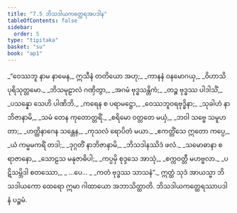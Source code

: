 ```yaml
---
title: "7.5 ဘိသဒါယကတ္ထေရအပဒါန"
tableOfContents: false
sidebar:
  order: 5
type: "tipitaka"
basket: "su"
book: "ap1"
---
```



<DynamicBreadcrumb />

<Division number="29" book="ap1" e="ch" v="20" p="126">

<Paragraph number="1527" type="verses" book="ap1">
_“ဝေဿဘူ နာမ နာမေန,_  
ဣသီနံ တတိယော အဟု;_  
_ကာနနံ ဝနမောဂယှ,_  
_ဝိဟာသိ ပုရိသုတ္တမော._  

</Paragraph>

</Division>
<Division number="30" book="ap1" e="ch" v="20" p="127">

<Paragraph number="1528" type="verses" book="ap1">
_ဘိသမုဠာလံ ဂဏှိတွာ,_  
_အဂမံ ဗုဒ္ဓသန္တိကံ;_  
_တဉ္စ ဗုဒ္ဓဿ ပါဒါသိံ,_  
_ပသန္နော သေဟိ ပါဏိဘိ._  

</Paragraph>

</Division>
<Division number="31" book="ap1" e="ch" v="20" p="127">

<Paragraph number="1529" type="verses" book="ap1">
_ကရေန စ ပရာမဋ္ဌော,_  
_ဝေဿဘူဝရဗုဒ္ဓိနာ;_  
_သုခါဟံ နာဘိဇာနာမိ,_  
_သမံ တေန ကုတောတ္တရိံ._  

</Paragraph>

</Division>
<Division number="32" book="ap1" e="ch" v="20" p="127">

<Paragraph number="1530" type="verses" book="ap1">
_စရိမော ဝတ္တတေ မယှံ,_  
_ဘဝါ သဗ္ဗေ သမူဟတာ;_  
_ဟတ္ထိနာဂေန သန္တေန,_  
_ကုသလံ ရောပိတံ မယာ._  

</Paragraph>

</Division>
<Division number="33" book="ap1" e="ch" v="20" p="127">

<Paragraph number="1531" type="verses" book="ap1">
_ဧကတ္တိံသေ ဣတော ကပ္ပေ,_  
_ယံ ကမ္မမကရိံ တဒါ;_  
_ဒုဂ္ဂတိံ နာဘိဇာနာမိ,_  
_ဘိသဒါနဿိဒံ ဖလံ._  

</Paragraph>

</Division>
<Division number="34" book="ap1" e="ch" v="20" p="127">

<Paragraph number="1532" type="verses" book="ap1">
_သမောဓာနာ စ ရာဇာနော,_  
_သောဠသ မနုဇာဓိပါ;_  
_ကပ္ပမှိ စုဒ္ဒသေ အာသုံ,_  
_စက္ကဝတ္တီ မဟဗ္ဗလာ._  

</Paragraph>

</Division>
<Division number="35" book="ap1" e="ch" v="20" p="127">

<Paragraph number="1533" type="verses" book="ap1">
_ပဋိသမ္ဘိဒါ စတဿော,_  
_ …ပေ… _  
_ကတံ ဗုဒ္ဓဿ သာသနံ”._  

</Paragraph>

<Paragraph number="1534" book="ap1">
ဣတ္ထံ သုဒံ အာယသ္မာ ဘိသဒါယကော ထေရော ဣမာ ဂါထာယော အဘာသိတ္ထာတိ.

</Paragraph>
</Division>

<Paragraph number="1535" type="center" book="ap1">
ဘိသဒါယကတ္ထေရဿာပဒါနံ ပဉ္စမံ.
</Paragraph>